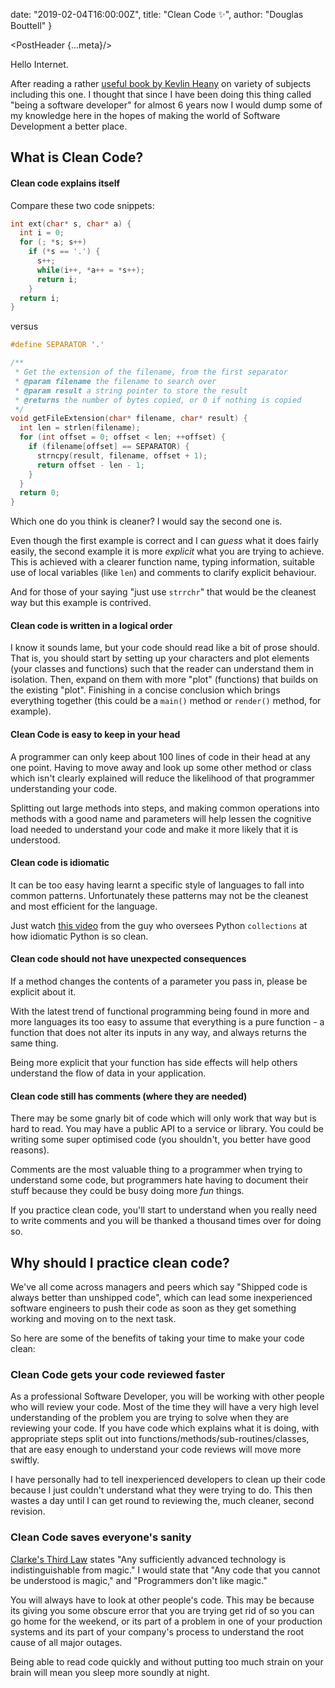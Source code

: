  date: "2019-02-04T16:00:00Z",
  title: "Clean Code ✨",
  author: "Douglas Bouttell"
}

<PostHeader {...meta}/>

Hello Internet.

After reading a rather
[useful book by Kevlin Heany](https://www.amazon.co.uk/dp/0596809484)
on variety of subjects including this one. I thought that since I have been doing
this thing called "being a software developer" for almost 6 years
now I would dump some of my knowledge here in the hopes of
making the world of Software Development a better place.

## What is Clean Code?

#### Clean code explains itself

Compare these two code snippets:

```c
int ext(char* s, char* a) {
  int i = 0;
  for (; *s; s++)
    if (*s == '.') {
      s++;
      while(i++, *a++ = *s++);
      return i;
    }
  return i;
}
```

versus

```c
#define SEPARATOR '.'

/**
 * Get the extension of the filename, from the first separator
 * @param filename the filename to search over
 * @param result a string pointer to store the result
 * @returns the number of bytes copied, or 0 if nothing is copied
 */
void getFileExtension(char* filename, char* result) {
  int len = strlen(filename);
  for (int offset = 0; offset < len; ++offset) {
    if (filename[offset] == SEPARATOR) {
      strncpy(result, filename, offset + 1);
      return offset - len - 1;
    }
  }
  return 0;
}

```

Which one do you think is cleaner? I would say the second one is.

Even though the first example is correct and I can _guess_ what it does
fairly easily, the second example it is more _explicit_
what you are trying to achieve. This is achieved with a clearer
function name, typing information, suitable use of local variables
(like `len`) and comments to clarify explicit behaviour.

And for those of your saying "just use `strrchr`" that would be the
cleanest way but this example is contrived.

#### Clean code is written in a logical order

I know it sounds lame, but your code should read like a bit of prose should.
That is, you should start by setting up your characters and plot elements
(your classes and functions) such that the reader can understand them in isolation.
Then, expand on them with more "plot" (functions) that builds on the existing "plot".
Finishing in a concise conclusion which brings everything together (this could be a
`main()` method or `render()` method, for example).

#### Clean Code is easy to keep in your head

A programmer can only keep about 100 lines of code in their head at any one point. Having
to move away and look up some other method or class which isn't clearly explained will
reduce the likelihood of that programmer understanding your code.

Splitting out large methods into steps, and making common operations into methods with
a good name and parameters will help lessen the cognitive load needed to understand your
code and make it more likely that it is understood.

#### Clean code is idiomatic

It can be too easy having learnt a specific style of languages to fall into common patterns.
Unfortunately these patterns may not be the cleanest and most efficient for the language.

Just watch [this video](https://www.youtube.com/watch?v=OSGv2VnC0go) from the guy who oversees
Python `collections` at how idiomatic Python is so clean.

#### Clean code should not have unexpected consequences

If a method changes the contents of a parameter you pass in, please be explicit about it.

With the latest trend of functional programming being found in more and more languages its
too easy to assume that everything is a pure function - a function that does not alter its
inputs in any way, and always returns the same thing.

Being more explicit that your function has side effects will help others understand the
flow of data in your application.

#### Clean code still has comments (where they are needed)

There may be some gnarly bit of code which will only work that way but is hard to read.
You may have a public API to a service or library. You could be writing some super optimised
code (you shouldn't, you better have good reasons).

Comments are the most valuable thing to a programmer when trying to understand some code, but
programmers hate having to document their stuff because they could be busy doing more _fun_ things.

If you practice clean code, you'll start to understand when you really need to write comments and
you will be thanked a thousand times over for doing so.

## Why should I practice clean code?

We've all come across managers and peers which say "Shipped
code is always better than unshipped code", which can lead some
inexperienced software engineers to push their code as soon as they
get something working and moving on to the next task.

So here are some of the benefits of taking your time to make your code
clean:

### Clean Code gets your code reviewed faster

As a professional Software Developer, you will be working with
other people who will review your code. Most of the time they
will have a very high level understanding of the problem you
are trying to solve when they are reviewing your code. If you
have code which explains what it is doing, with appropriate steps
split out into functions/methods/sub-routines/classes, that are
easy enough to understand your code reviews will move more swiftly.

I have personally had to tell inexperienced developers to clean
up their code because I just couldn't understand what they were
trying to do. This then wastes a day until I can get round to
reviewing the, much cleaner, second revision.

### Clean Code saves everyone's sanity

[Clarke's Third Law](https://en.wikipedia.org/wiki/Clarke%27s_three_laws) states
"Any sufficiently advanced technology is indistinguishable from magic." I would
state that "Any code that you cannot be understood is magic," and "Programmers
don't like magic."

You will always have to look at other people's code. This may be because its giving you
some obscure error that you are trying get rid of so you can go home for the weekend,
or its part of a problem in one of your production systems and its part of your company's
process to understand the root cause of all major outages.

Being able to read code quickly and without putting too much strain on your brain will
mean you sleep more soundly at night.

